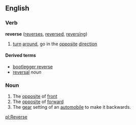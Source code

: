 ==English==
===Verb===
'''reverse''' ([[reverses]], [[reversed]], [[reversing]])

# [[turn]] [[around]], go in the [[opposite]] [[direction]]

====Derived terms====
*[[bootlegger reverse]]
*[[reversal]] ''noun''


===Noun===

# The [[opposite]] of [[front]]
# The [[opposite]] of [[forward]]
# The [[gear]] setting of an [[automobile]] to make it backwards.
[[pl:Reverse]]